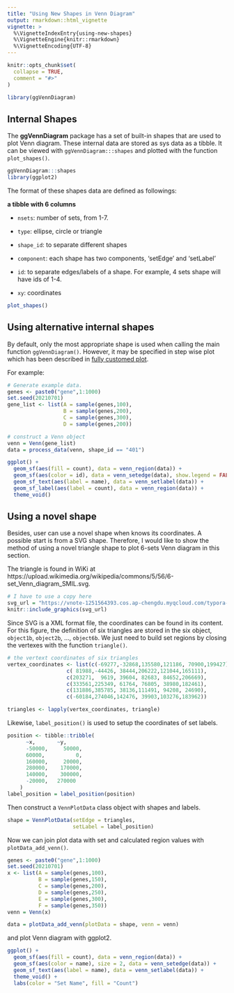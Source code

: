 ```yaml
---
title: "Using New Shapes in Venn Diagram"
output: rmarkdown::html_vignette
vignette: >
  %\VignetteIndexEntry{using-new-shapes}
  %\VignetteEngine{knitr::rmarkdown}
  %\VignetteEncoding{UTF-8}
---
```


```r
knitr::opts_chunk$set(
  collapse = TRUE,
  comment = "#>"
)
```


```r
library(ggVennDiagram)
```

## Internal Shapes

The **ggVennDiagram** package has a set of built-in shapes that are used to plot
Venn diagram. These internal data are stored as sys data as a tibble. It can be
viewed with `ggVennDiagram:::shapes` and plotted with the function `plot_shapes()`.

```r
ggVennDiagram:::shapes
library(ggplot2)
```
The format of these shapes data are defined as followings:

**a tibble with 6 columns**

- `nsets`: number of sets, from 1-7.

- `type`: ellipse, circle or triangle

- `shape_id`: to separate different shapes

- `component`: each shape has two components, 'setEdge' and 'setLabel'

- `id`: to separate edges/labels of a shape. For example, 4 sets shape will have ids of 1-4.

- `xy`: coordinates


```r
plot_shapes()
```

## Using alternative internal shapes

By default, only the most appropriate shape is used when calling the main function
`ggVennDiagram()`. However, it may be specified in step wise plot which has been
described in [fully customed plot](./fully-customed).

For example:


```r
# Generate example data.
genes <- paste0("gene",1:1000)
set.seed(20210701)
gene_list <- list(A = sample(genes,100),
                  B = sample(genes,200),
                  C = sample(genes,300),
                  D = sample(genes,200))

# construct a Venn object
venn = Venn(gene_list)
data = process_data(venn, shape_id == "401")

ggplot() +
  geom_sf(aes(fill = count), data = venn_region(data)) +
  geom_sf(aes(color = id), data = venn_setedge(data), show.legend = FALSE) +
  geom_sf_text(aes(label = name), data = venn_setlabel(data)) +
  geom_sf_label(aes(label = count), data = venn_region(data)) +
  theme_void()
```

## Using a novel shape

Besides, user can use a novel shape when knows its coordinates. A possible start
is from a SVG shape. Therefore, I would like to show the method of using a 
novel triangle shape to plot 6-sets Venn diagram in this section.

The triangle is found in WiKi at https://upload.wikimedia.org/wikipedia/commons/5/56/6-set_Venn_diagram_SMIL.svg.

```r
# I have to use a copy here
svg_url = "https://vnote-1251564393.cos.ap-chengdu.myqcloud.com/typora-img/triangles.svg"
knitr::include_graphics(svg_url)
```

Since SVG is a XML format file, the coordinates can be found in its content.
For this figure, the definition of six triangles are stored in the six object,
`object1b`, `object2b`, ..., `object6b`. We just need to build set regions by
closing the vertexes with the function `triangle()`.

```r
# the vertext coordinates of six triangles
vertex_coordinates <- list(c(-69277,-32868,135580,121186, 70900,199427),
                   c( 81988,-44426, 38444,206222,121044,165111),
                   c(203271,  9619, 39604, 82683, 84652,206669),
                   c(333561,225349, 61764, 76805, 38980,182461),
                   c(131886,385785, 38136,111491, 94208, 24690),
                   c(-60184,274046,142476, 39903,103276,183962))

triangles <- lapply(vertex_coordinates, triangle)
```

Likewise, `label_position()` is used to setup the coordinates of set labels.

```r
position <- tibble::tribble(
      ~x,       ~y,
      -50000,     50000,
      60000,          0,
      160000,     20000,
      280000,    170000,
      140000,    300000,
      -20000,   270000
    )
label_position = label_position(position)
```

Then construct a `VennPlotData` class object with shapes and labels.

```r
shape = VennPlotData(setEdge = triangles,
                     setLabel = label_position)

```

Now we can join plot data with set and calculated region values with `plotData_add_venn()`.


```r
genes <- paste0("gene",1:1000)
set.seed(20210701)
x <- list(A = sample(genes,100),
          B = sample(genes,150),
          C = sample(genes,200),
          D = sample(genes,250),
          E = sample(genes,300),
          F = sample(genes,350))
venn = Venn(x)

data = plotData_add_venn(plotData = shape, venn = venn)
```

and plot Venn diagram with ggplot2.

```r
ggplot() +
  geom_sf(aes(fill = count), data = venn_region(data)) +
  geom_sf(aes(color = name), size = 2, data = venn_setedge(data)) +
  geom_sf_text(aes(label = name), data = venn_setlabel(data)) +
  theme_void() +
  labs(color = "Set Name", fill = "Count")
```

